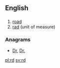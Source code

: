 {{also|RD|rd.}}
==English==

==={{abbreviation}}===
{{en-noun}}

# [[road]]
# [[rad]] (unit of measure)

===Anagrams===
* [[Dr#English|Dr]], [[Dr.#English|Dr.]]

[[pl:rd]]
[[sv:rd]]